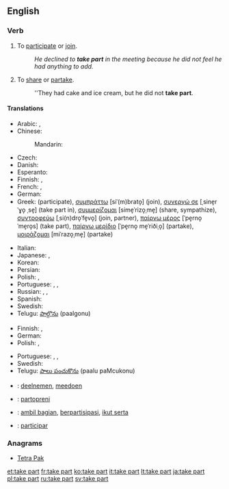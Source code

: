 ==English==

===Verb===
{{head|en|verb|head=[[take]] [[part]]}}

# {{context|idiomatic|intransitive|followed by "in"|lang=en}} To [[participate]] or [[join]].
#: ''He declined to '''take part''' in the meeting because he did not feel he had anything to add.''
# {{context|idiomatic|lang=en}} To [[share]] or [[partake]].
#: ''They had cake and ice cream, but he did not '''take part'''.

====Translations====
{{trans-top|participate or join}}
* Arabic: {{t|ar|شارك|tr=shaaraka}}, {{t|ar|ساهم|tr=saahama}}
* Chinese:
*: Mandarin: {{t+|cmn|参加|tr=cānjiā|sc=Hani}}
* Czech: {{t|cs|účastnit|alt=účastnit se}}
* Danish: {{t|da|deltage}}
* Esperanto: {{t|eo|partopreni}}
* Finnish: {{t+|fi|osallistua}}, {{t|fi|ottaa osaa}}
* French: {{t+|fr|participer}}, {{t+|fr|prendre part}}
* German: {{t+|de|teilnehmen}}
* Greek: {{t+|el|συμμετέχω|tr=symmetékhō}} (participate), [[συμπράττω]] [siˈ(m)brato̞] (join), [[συνεργώ σε]] [ˌsine̞rˈɣo̞ ˌse̞] (take part in), [[συμμερίζομαι]] [sime̞ˈrizo̞ˌme̞] (share, sympathize), [[συντροφεύω]] [ˌsi(n)dro̞ˈfe̞vo̞] (join, partner), [[παίρνω μέρος]] [ˈpe̞rno̞ ˈme̞ro̞s] (take part), [[παίρνω μερίδιο]] [ˈpe̞rno̞ me̞ˈriðiˌo̞] (partake), [[μοιράζομαι]] [miˈrazo̞ˌme̞] (partake)
{{trans-mid}}
* Italian: {{t+|it|partecipare}}
* Japanese: {{t|ja|参加する|tr=さんかする, sanka-suru}}, {{t|ja|加わる|tr=くわわる, kuwawaru}}
* Korean: {{t+|ko|참가하다|tr=chamga-hada|sc=Hang}}
* Persian: {{t+|fa|شریک}}
* Polish: {{t|pl|brać udział}}, {{t|pl|uczestniczyć}}
* Portuguese: {{t|pt|participar}}, {{t|pt|ter parte}}, {{t|pt|tomar parte}}
* Russian: {{t|ru|принимать участие|impf|tr=prinimát' učástije}}, {{t+|ru|принять участие|pf|tr=prinját' učástije}}, {{t+|ru|участвовать|impf|tr=učástvovat’}}
* Spanish: {{t+|es|participar}}
* Swedish: {{t+|sv|delta}}
* Telugu: [[పాల్గొను]] (paalgonu)
{{trans-bottom}}

{{trans-top|share or partake}}
* Finnish: {{t+|fi|osallistua}}, {{t|fi|olla mukana}}
* German: {{t|de|teilhaben}}
* Polish: {{t|pl|brać udział}}, {{t|pl|uczestniczyć}}
{{trans-mid}}
* Portuguese: {{t|pt|participar}}, {{t|pt|ter parte}}, {{t|pt|tomar parte}}
* Swedish: {{t+|sv|dela}}
* Telugu: [[పాలు పంచుకొను]] (paalu paMcukonu)
{{trans-bottom}}

{{checktrans-top}}
* {{ttbc|nl}}: [[deelnemen]], [[meedoen]]
* {{ttbc|eo}}: [[partopreni]]
* {{ttbc|id}}: [[ambil bagian]], [[partisipasi|berpartisipasi]], [[ikut serta]]
* {{ttbc|ia}}: [[participar]]
{{trans-bottom}}

===Anagrams===
* [[Tetra Pak#English|Tetra Pak]]

[[et:take part]]
[[fr:take part]]
[[ko:take part]]
[[it:take part]]
[[lt:take part]]
[[ja:take part]]
[[pl:take part]]
[[ru:take part]]
[[sv:take part]]